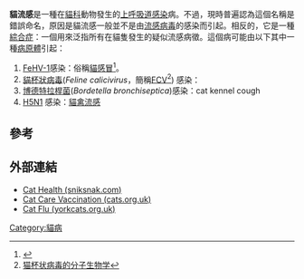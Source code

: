 {{noteTA
|G1=医学
}}
{{medical}}
'''貓流感'''是一種在[[貓科|貓科]]動物發生的[[上呼吸道感染|上呼吸道感染]]病。不過，現時普遍認為這個名稱是錯誤命名，原因是貓流感一般並不是由[[流感病毒|流感病毒]]的感染而引起。相反的，它是一種[[綜合症|綜合症]]：一個用來泛指所有在貓隻發生的疑似流感病徵。這個病可能由以下其中一種[[病原體|病原體]]引起：
# [[FeHV-1|FeHV-1]]感染：俗稱[[貓感冒|貓感冒]]<ref>{{Cite web |url=http://www.petism.net/cat/article.php?cid=1258&artid=1365 |title=寵物主義：貓感冒 |access-date=2008-03-28 |archive-date=2016-08-07 |archive-url=https://web.archive.org/web/20160807133830/http://petism.net/cat/article.php?cid=1258&artid=1365 |dead-url=no }}</ref>。
# [[貓杯狀病毒|貓杯狀病毒]](''Feline calicivirus''，簡稱[[FCV|FCV]]<ref>[http://scholar.ilib.cn/Abstract.aspx?A=dwyxjz200103004 猫杯状病毒的分子生物学]{{dead link|date=2018年4月 |bot=InternetArchiveBot |fix-attempted=yes }}</ref>) 感染：
# [[博德特拉桿菌|博德特拉桿菌]](''Bordetella bronchiseptica'')感染：cat kennel cough
# [[H5N1|H5N1]] 感染：[[貓禽流感|貓禽流感]]

== 參考 ==
{{reflist}}

== 外部連結 ==
*[http://www.sniksnak.com/cathealth/catflu.html Cat Health (sniksnak.com)]{{Wayback|url=http://www.sniksnak.com/cathealth/catflu.html |date=20120207044559 }}
*[http://www.cats.org.uk/catcare/key_cat_care_vaccination.asp Cat Care Vaccination (cats.org.uk)] {{Wayback|url=http://www.cats.org.uk/catcare/key_cat_care_vaccination.asp |date=20160304030207 }}
*[https://web.archive.org/web/20080327061851/http://www.yorkcats.org.uk/catflu.htm Cat Flu (yorkcats.org.uk)]

[[Category:貓病|Category:貓病]] <!-- [[Category:Cat_diseases|Category:Cat diseases]] -->